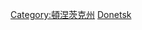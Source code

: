 {{Commons category|History of Donetsk Oblast}}
[[Category:頓涅茨克州|Category:頓涅茨克州]]
[[Category:烏克蘭各州歷史|Donetsk]]